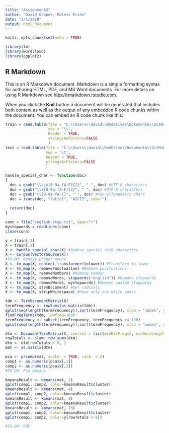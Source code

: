 ```yaml
---
title: "Assignment2"
author: "David Ocepek, Matevz Erzen"
date: "1/1/2020"
output: html_document
---
```


```r
knitr::opts_chunk$set(echo = TRUE)

library(tm)
library(wordcloud)
library(ggplot2)
```

## R Markdown

This is an R Markdown document. Markdown is a simple formatting syntax for authoring HTML, PDF, and MS Word documents. For more details on using R Markdown see <http://rmarkdown.rstudio.com>.

When you click the **Knit** button a document will be generated that includes both content as well as the output of any embedded R code chunks within the document. You can embed an R code chunk like this:

```r
train = read.table(file = "C:\\Users\\david\\OneDrive\\Dokumente\\GitHub\\IntelligentSystems\\insults\\train.tsv",
                   sep = '\t', 
                   header = TRUE,
                   stringsAsFactors=FALSE 
                   )
test = read.table(file = "C:\\Users\\david\\OneDrive\\Dokumente\\GitHub\\IntelligentSystems\\insults\\test.tsv",
                  sep = '\t', 
                  header = TRUE,
                  stringsAsFactors=FALSE 
                  )

handle_special_char <- function(doc)
{
  doc = gsub("\\\\x[0-9a-fA-F]{2}", " ", doc) #UTF-8 characters
  doc = gsub("\\x[0-9a-fA-F]{2}", " ", doc) #UTF-8 characters
  doc = gsub("\\[0-9a-fA-F]", " ", doc) #non-alfanumeric chars
  doc = iconv(doc, "latin1", "ASCII", sub="")
  
  return(doc)
}

conn = file("english.stop.txt", open="r")
mystopwords = readLines(conn)
close(conn)

y = train[,1]
X = train[,2]
X <- handle_special_char(X) #Remove special utf8 characters
X <- Corpus(VectorSource(X))
#TO-DO: Remove proper nouns
X <- tm_map(X, content_transformer(tolower)) #Transform to lower
X <- tm_map(X, removePunctuation) #Remove punctuations
X <- tm_map(X, removeNumbers) #Remove number
X <- tm_map(X, removeWords, stopwords("english")) #Remove stopwords
X <- tm_map(X, removeWords, mystopwords) #Remove custom stopwords
X <- tm_map(X, stemDocument) #Get radicals
X <- tm_map(X, stripWhitespace) #Have only one white space
```

```r
tdm <- TermDocumentMatrix(X)
termFrequency <- rowSums(as.matrix(tdm))
qplot(seq(length(termFrequency)),sort(termFrequency), xlab = "index", ylab = "Freq")
findFreqTerms(tdm, lowfreq=100)
termFrequency <- subset(termFrequency, termFrequency >= 100)
qplot(seq(length(termFrequency)),sort(termFrequency), xlab = "index", ylab = "Freq")
```

```r
dtm <- DocumentTermMatrix(X, control = list(minDocFreq=2, minWordLength=3, normalize = TRUE, weighting=weightTfIdf))
rowTotals <- slam::row_sums(dtm)
dtm <- dtm[rowTotals > 0, ]
mat <- as.matrix(dtm)

pca <- prcomp(mat, scale. = TRUE, rank. = 2)
comp1 <- as.numeric(pca$x[,1])
comp2 <- as.numeric(pca$x[,2])
#TO-DO: Fix kmeans

kmeansResult <- kmeans(mat, 2)
qplot(comp1, comp2, color=kmeansResult$cluster)
kmeansResult <- kmeans(mat, 4)
qplot(comp1, comp2, color=kmeansResult$cluster)
kmeansResult <- kmeans(mat, 8)
qplot(comp1, comp2, color=kmeansResult$cluster)
kmeansResult <- kmeans(mat, 16)
qplot(comp1, comp2, color=kmeansResult$cluster)
qplot(comp1, comp2, color=y[rowTotals > 0])

#TO-DO: POS
```